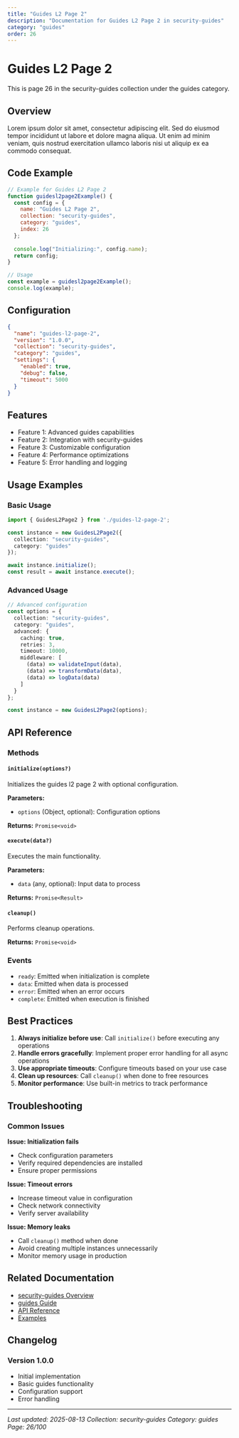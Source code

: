 ```yaml
---
title: "Guides L2 Page 2"
description: "Documentation for Guides L2 Page 2 in security-guides"
category: "guides"
order: 26
---
```


# Guides L2 Page 2

This is page 26 in the security-guides collection under the guides category.

## Overview

Lorem ipsum dolor sit amet, consectetur adipiscing elit. Sed do eiusmod tempor incididunt ut labore et dolore magna aliqua. Ut enim ad minim veniam, quis nostrud exercitation ullamco laboris nisi ut aliquip ex ea commodo consequat.

## Code Example

```javascript
// Example for Guides L2 Page 2
function guidesl2page2Example() {
  const config = {
    name: "Guides L2 Page 2",
    collection: "security-guides",
    category: "guides",
    index: 26
  };
  
  console.log("Initializing:", config.name);
  return config;
}

// Usage
const example = guidesl2page2Example();
console.log(example);
```

## Configuration

```json
{
  "name": "guides-l2-page-2",
  "version": "1.0.0",
  "collection": "security-guides",
  "category": "guides",
  "settings": {
    "enabled": true,
    "debug": false,
    "timeout": 5000
  }
}
```

## Features

  - Feature 1: Advanced guides capabilities
  - Feature 2: Integration with security-guides
  - Feature 3: Customizable configuration
  - Feature 4: Performance optimizations
  - Feature 5: Error handling and logging

## Usage Examples

### Basic Usage

```typescript
import { GuidesL2Page2 } from './guides-l2-page-2';

const instance = new GuidesL2Page2({
  collection: "security-guides",
  category: "guides"
});

await instance.initialize();
const result = await instance.execute();
```

### Advanced Usage

```typescript
// Advanced configuration
const options = {
  collection: "security-guides",
  category: "guides",
  advanced: {
    caching: true,
    retries: 3,
    timeout: 10000,
    middleware: [
      (data) => validateInput(data),
      (data) => transformData(data),
      (data) => logData(data)
    ]
  }
};

const instance = new GuidesL2Page2(options);
```

## API Reference

### Methods

#### `initialize(options?)`

Initializes the guides l2 page 2 with optional configuration.

**Parameters:**
- `options` (Object, optional): Configuration options

**Returns:** `Promise<void>`

#### `execute(data?)`

Executes the main functionality.

**Parameters:**
- `data` (any, optional): Input data to process

**Returns:** `Promise<Result>`

#### `cleanup()`

Performs cleanup operations.

**Returns:** `Promise<void>`

### Events

- `ready`: Emitted when initialization is complete
- `data`: Emitted when data is processed
- `error`: Emitted when an error occurs
- `complete`: Emitted when execution is finished

## Best Practices

1. **Always initialize before use**: Call `initialize()` before executing any operations
2. **Handle errors gracefully**: Implement proper error handling for all async operations
3. **Use appropriate timeouts**: Configure timeouts based on your use case
4. **Clean up resources**: Call `cleanup()` when done to free resources
5. **Monitor performance**: Use built-in metrics to track performance

## Troubleshooting

### Common Issues

**Issue: Initialization fails**
- Check configuration parameters
- Verify required dependencies are installed
- Ensure proper permissions

**Issue: Timeout errors**
- Increase timeout value in configuration
- Check network connectivity
- Verify server availability

**Issue: Memory leaks**
- Call `cleanup()` method when done
- Avoid creating multiple instances unnecessarily
- Monitor memory usage in production

## Related Documentation

- [security-guides Overview](../index)
- [guides Guide](../guides/index)
- [API Reference](../api/index)
- [Examples](../examples/index)

## Changelog

### Version 1.0.0
- Initial implementation
- Basic guides functionality
- Configuration support
- Error handling

---

*Last updated: 2025-08-13*
*Collection: security-guides*
*Category: guides*
*Page: 26/100*

